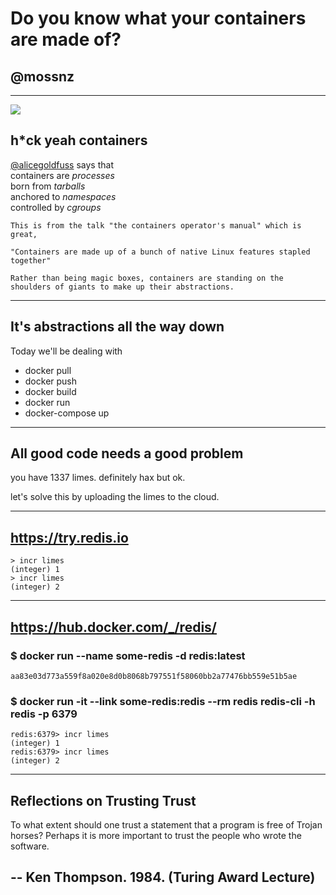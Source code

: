 


<Head>
  <title>purplecon</title>
</Head>

# Do you know what your containers are made of?
## @mossnz

---


![](dog_splash.webp)
## h*ck yeah containers

[@alicegoldfuss](https://twitter.com/alicegoldfuss) says that  
containers are _processes_  
born from _tarballs_  
anchored to _namespaces_  
controlled by _cgroups_

~~~notes
This is from the talk "the containers operator's manual" which is great,

"Containers are made up of a bunch of native Linux features stapled together"

Rather than being magic boxes, containers are standing on the shoulders of giants to make up their abstractions.
~~~
---
## It's abstractions all the way down

Today we'll be dealing with
- docker pull
- docker push
- docker build
- docker run
- docker-compose up

---
## All good code needs a good problem

you have 1337 limes. definitely hax but ok.

let's solve this by uploading the limes to the cloud.

---
## https://try.redis.io

~~~
> incr limes
(integer) 1
> incr limes
(integer) 2
~~~
---
## https://hub.docker.com/_/redis/
### $ docker run --name some-redis -d redis:latest
~~~
aa83e03d773a559f8a020e8d0b8068b797551f58060bb2a77476bb559e51b5ae
~~~
### $ docker run -it --link some-redis:redis --rm redis redis-cli -h redis -p 6379
~~~
redis:6379> incr limes
(integer) 1
redis:6379> incr limes
(integer) 2
~~~
---
## Reflections on Trusting Trust
To what extent should one trust a statement that a program is free of Trojan horses? Perhaps it is more important to trust the people who wrote the software.

-- Ken Thompson. 1984. (Turing Award Lecture)
---
